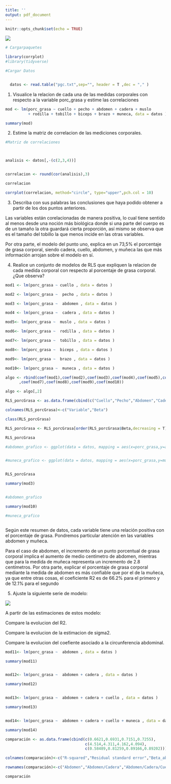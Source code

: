 ```yaml
---
title: ''
output: pdf_document
---
```


```r
knitr::opts_chunk$set(echo = TRUE)
```

![](pauta 7.png) 


```r

# Cargarpaquetes

library(corrplot)
#library(tidyverse)

#Cargar Datos


  datos <- read.table("pgc.txt",sep="", header = T ,dec = "," )

```

1. Visualice la relacion de cada una de las medidas corporales con respecto a la variable porc_grasa y estime las correlaciones

```r



mod <- lm(porc_grasa ~ cuello + pecho + abdomen + cadera + muslo
          + rodilla + tobillo + biceps + brazo + muneca, data = datos )

summary(mod) 

```

2. Estime la matriz de correlacion de las mediciones corporales.

```r
#Matriz de correlaciones



analisis <- datos[,-(c(2,3,4))]


correlacion <- round(cor(analisis),3)

correlacion

corrplot(correlacion, method="circle", type="upper",pch.col = 10)
```
3. Describa con sus palabras las conclusiones que haya podido obtener a partir de los dos
puntos anteriores.

Las variables están corelacionadas de manera positiva, lo cual tiene sentido al menos desde
una noción más biológica donde si una parte del cuerpo es de un tamaño la otra guardará cierta proporción, así mismo se observa que es el tamaño del tobillo la que menos incide en las otras
variables.

Por otra parte, el modelo del punto uno, explica en un 73,5% el porcentaje de grasa corporal,
siendo cadera, cuello, abdomen, y muñeca las que más información arrojan sobre el modelo en sí.



4. Realice un conjunto de modelos de RLS que expliquen la relacion de cada medida corporal con respecto al porcentaje de grasa corporal. ¿Que observa?


```r


mod1 <- lm(porc_grasa ~ cuello , data = datos )

mod2 <- lm(porc_grasa ~  pecho , data = datos )

mod3 <- lm(porc_grasa ~  abdomen , data = datos )

mod4 <- lm(porc_grasa ~  cadera , data = datos )

mod5<- lm(porc_grasa ~  muslo , data = datos )

mod6<- lm(porc_grasa ~  rodilla , data = datos )

mod7<- lm(porc_grasa ~  tobillo , data = datos )

mod8<- lm(porc_grasa ~  biceps , data = datos )

mod9<- lm(porc_grasa ~  brazo , data = datos )

mod10<- lm(porc_grasa ~  muneca , data = datos )

algo <- rbind(coef(mod1),coef(mod2),coef(mod3),coef(mod4),coef(mod5),coef(mod6)
      ,coef(mod7),coef(mod8),coef(mod9),coef(mod10))

algo <- algo[,2]

RLS_porcGrasa <- as.data.frame(cbind(c("Cuello","Pecho","Abdomen","Cadera","Muslo","Rodilla","Tobillo","Biceps","Brazo","Muñeca"),algo))

colnames(RLS_porcGrasa)<-c("Variable","Beta")

class(RLS_porcGrasa)

RLS_porcGrasa <- RLS_porcGrasa[order(RLS_porcGrasa$Beta,decreasing = T),]

RLS_porcGrasa

#abdomen_grafico <- ggplot(data = datos, mapping = aes(x=porc_grasa,y=abdomen))+geom_point()+ylab("Centimetros de abdomen")+xlab("Porcentaje de grasa")+labs(title = "Relación centrímetros de abdomen-Porcentaje grasa corporal",caption = "R-squared:  0.6621")


#muneca_grafico <- ggplot(data = datos, mapping = aes(x=porc_grasa,y=muneca))+geom_point()+ylab("Centimetros de muneca")+xlab("Porcentaje de grasa")+labs(title = "Relación centrímetros de muñeca-Porcentaje grasa corporal", caption = "R-squared:  0.1208")


RLS_porcGrasa

summary(mod3)


#abdomen_grafico

summary(mod10)

#muneca_grafico



```

Según este resumen de datos, cada variable tiene una relación positiva con el porcentaje de grasa. Pondremos particular atención en las variables abdomen y muñeca.

Para el caso de abdomen, el incremento de un punto porcentual de grasa corporal implica el aumento de medio centímetro de abdomen, mientras que para la medida de muñeca representa un incremento de 2.8 centímetros.
Por otra parte, explicar el porcentaje de grasa corporal mediante la medida de abdomen es más confiable que por el de la muñeca, ya que entre otras cosas, el coeficiente R2 es de 66.2% para el primero y de 12.1% para el segundo



5. Ajuste la siguiente serie de modelo:
  
 ![](pauta 5.png) 


A partir de las estimaciones de estos modelo:

Compare la evolucion del R2.

Compare la evolucion de la estimacion de sigma2.

Compare la evolucion del coefiente asociado a la circunferencia abdominal.


```r

mod11<- lm(porc_grasa ~  abdomen , data = datos )

summary(mod11)


mod12<- lm(porc_grasa ~  abdomen + cadera , data = datos )

summary(mod12)


mod13<- lm(porc_grasa ~  abdomen + cadera + cuello , data = datos )

summary(mod13)


mod14<- lm(porc_grasa ~  abdomen + cadera + cuello + muneca , data = datos )

summary(mod14)

comparación <- as.data.frame(cbind(c(0.6621,0.6931,0.7151,0.7255),
                                   c(4.514,4.311,4.162,4.094),
                                   c(0.58489,0.81259,0.89166,0.89202)))

colnames(comparación)<-c("R-squared","Residual standard error","Beta_abdomen")

rownames(comparación)<-c("Abdomen","Abdomen/Cadera","Abdomen/Cadera/Cuello","Abdomen/Cadera/Cuello/Muñeca")

comparación


```

